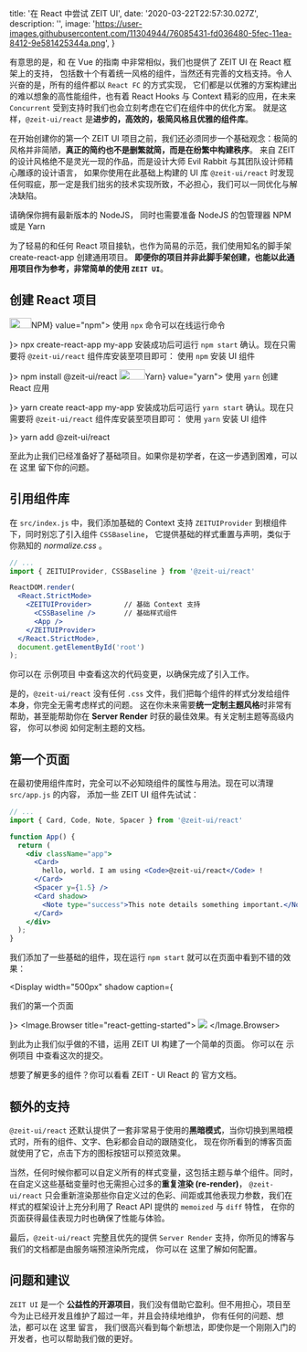 
  title: '在 React 中尝试 ZEIT UI',
  date: '2020-03-22T22:57:30.027Z',
  description: '',
  image: 'https://user-images.githubusercontent.com/11304944/76085431-fd036480-5fec-11ea-8412-9e581425344a.png',
}

有意思的是，和 <Link pure href="/posts/getting-started-with-zeit-ui-vue">在 Vue 的指南</Link> 中非常相似，我们也提供了 ZEIT UI 在 React 框架上的支持，
包括数十个有着统一风格的组件，当然还有完善的文档支持。令人兴奋的是，所有的组件都以 `React FC` 的方式实现，
它们都是以优雅的方案构建出的难以想象的高性能组件，也有着 React Hooks 与 Context 精彩的应用，在未来 `Concurrent` 受到支持时我们也会立刻考虑在它们在组件中的优化方案。
就是这样，`@zeit-ui/react` 是**进步的，高效的，极简风格且优雅的组件库**。

在开始创建你的第一个 ZEIT UI 项目之前，我们还必须同步一个基础观念：极简的风格并非简陋，**真正的简约也不是删繁就简，而是在纷繁中构建秩序**。
来自 ZEIT 的设计风格绝不是灵光一现的作品，而是设计大师 <Link pure href="https://evilrabb.it/" rel="nofollow">Evil Rabbit</Link> 与其团队设计师精心雕琢的设计语言，
如果你使用在此基础上构建的 UI 库 `@zeit-ui/react` 时发现任何瑕疵，那一定是我们拙劣的技术实现所致，不必担心，我们可以一同优化与解决缺陷。

<Spacer y={.5} />

<Note type="warning" label="注意">
请确保你拥有最新版本的 <Link pure rel="nofollow" href="https://nodejs.org/en/download/">NodeJS</Link>，
同时也需要准备 NodeJS 的包管理器 <Link pure rel="nofollow" href="https://www.npmjs.com/">NPM</Link> 或是 <Link pure rel="nofollow" href="https://yarnpkg.com/">Yarn</Link>
</Note>

<Spacer y={.5} />

为了轻易的和任何 React 项目接轨，也作为简易的示范，我们使用知名的脚手架 <Link pure rel="nofollow" href="https://github.com/facebook/create-react-app">create-react-app</Link> 创建通用项目。
**即便你的项目并非此脚手架创建，也能以此通用项目作为参考，非常简单的使用 `ZEIT UI`**。

<Spacer y={2} />

## 创建 React 项目

<Spacer y={.5} />

<Tabs initialValue="npm">
  <Tabs.Item label={<><Image scale="80%" width="38" height="18" src="/assets/npm.png" />NPM</>} value="npm">
    <Display width="500px" caption={<p>使用 <Code>npx</Code> 命令可以在线运行命令</p>}>
      <Snippet>npx create-react-app my-app</Snippet>
    </Display>
    <Text>安装成功后可运行 <Code>npm start</Code> 确认。现在只需要将 <Code>@zeit-ui/react</Code> 组件库安装至项目即可：</Text>
    <Display width="500px" caption={<p>使用 <Code>npm</Code> 安装 UI 组件</p>}>
      <Snippet type="success">npm install @zeit-ui/react</Snippet>
    </Display>
  </Tabs.Item>
  <Tabs.Item label={<><Image width="45" height="18" src="/assets/yarn.png" />Yarn</>} value="yarn">
    <Display width="500px" caption={<p>使用 <Code>yarn</Code> 创建 React 应用</p>}>
      <Snippet>yarn create react-app my-app</Snippet>
    </Display>
    <Text>安装成功后可运行 <Code>yarn start</Code> 确认。现在只需要将 <Code>@zeit-ui/react</Code> 组件库安装至项目即可：</Text>
    <Display width="500px" caption={<p>使用 <Code>yarn</Code> 安装 UI 组件</p>}>
      <Snippet type="success">yarn add @zeit-ui/react</Snippet>
    </Display>
  </Tabs.Item>
</Tabs>



至此为止我们已经准备好了基础项目。如果你是初学者，在这一步遇到困难，可以在 <Link rel="nofollow" href="https://github.com/zeit-ui/react-getting-started/issues/new">这里</Link> 留下你的问题。

<Spacer y={2} />

## 引用组件库

在 `src/index.js` 中，我们添加基础的 Context 支持 `ZEITUIProvider` 到根组件下，同时别忘了引入组件 `CSSBaseline`，
它提供基础的样式重置与声明，类似于你熟知的 *normalize.css* 。

```jsx
// ...
import { ZEITUIProvider, CSSBaseline } from '@zeit-ui/react'

ReactDOM.render(
  <React.StrictMode>
    <ZEITUIProvider>        // 基础 Context 支持
      <CSSBaseline />       // 基础样式组件
      <App />
    </ZEITUIProvider>
  </React.StrictMode>,
  document.getElementById('root')
);
```

你可以在 <Link rel="nofollow" href="https://github.com/zeit-ui/react-getting-started/tree/c6ced6cd2ae690aa014f809b39b26173b8895bd5">示例项目</Link> 中查看这次的代码变更，以确保完成了引入工作。

是的，`@zeit-ui/react` 没有任何 `.css` 文件，我们把每个组件的样式分发给组件本身，你完全无需考虑样式的问题。
这在你未来需要**统一定制主题风格**时非常有帮助，甚至能帮助你在 **Server Render** 时获的最佳效果。有关定制主题等高级内容，
你可以参阅 <Link pure color href="https://react.zeit-ui.co/docs/customization/themes">如何定制主题的文档</Link>。

<Spacer y={2} />

## 第一个页面

在最初使用组件库时，完全可以不必知晓组件的属性与用法。现在可以清理 `src/app.js` 的内容，
添加一些 ZEIT UI 组件先试试：

```jsx
// ...
import { Card, Code, Note, Spacer } from '@zeit-ui/react'

function App() {
  return (
    <div className="app">
      <Card>
        hello, world. I am using <Code>@zeit-ui/react</Code> !
      </Card>
      <Spacer y={1.5} />
      <Card shadow>
        <Note type="success">This note details something important.</Note>
      </Card>
    </div>
  );
}
```

我们添加了一些基础的组件，现在运行 `npm start` 就可以在页面中看到不错的效果：

<Display width="500px" shadow caption={<p>我们的第一个页面</p>}>
  <Image.Browser title="react-getting-started">
    <Image width={600} height={284} src="/assets/getting-started-demo-1.png" />
  </Image.Browser>
</Display>

到此为止我们似乎做的不错，运用 ZEIT UI 构建了一个简单的页面。
你可以在 <Link rel="nofollow" href="https://github.com/zeit-ui/react-getting-started/tree/7ca0d66505f03bac709feeb58538df325bc9d8ea">示例项目</Link> 中查看这次的提交。

想要了解更多的组件？你可以看看 <Link pure color rel="nofollow" href="https://react.zeit-ui.co/">ZEIT - UI React 的 官方文档</Link>。


<Spacer y={2} />

## 额外的支持

`@zeit-ui/react` 还默认提供了一套非常易于使用的**黑暗模式**，当你切换到黑暗模式时，所有的组件、文字、色彩都会自动的跟随变化，
现在你所看到的博客页面就使用了它，点击下方的图标按钮可以预览效果。

当然，任何时候你都可以自定义所有的样式变量，这包括主题与单个组件。同时，在自定义这些基础变量时也无需担心过多的**重复渲染 (re-render)**，
`@zeit-ui/react` 只会重新渲染那些你自定义过的色彩、间距或其他表现力参数，我们在样式的框架设计上充分利用了 React API 提供的 `memoized` 与 `diff` 特性，
在你的页面获得最佳表现力时也确保了性能与体验。

最后，`@zeit-ui/react` 完整且优先的提供 `Server Render` 支持，你所见的博客与我们的文档都是由服务端预渲染所完成，
你可以在 <Link pure color rel="nofollow" href="https://react.zeit-ui.co/docs/getting-started/server-render">这里了解如何配置</Link>。

<Spacer y={2} />

## 问题和建议

`ZEIT UI` 是一个 **公益性的开源项目**，我们没有借助它盈利。但不用担心，项目至今为止已经开发且维护了超过一年，并且会持续地维护，
你有任何的问题、想法，都可以在 <Link rel="nofollow" href="https://github.com/zeit-ui/react/issues/new/choose">这里</Link> 留言，
我们很高兴看到每个新想法，即使你是一个刚刚入门的开发者，也可以帮助我们做的更好。


